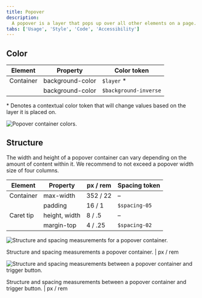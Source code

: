 ```yaml
---
title: Popover
description:
  A popover is a layer that pops up over all other elements on a page.
tabs: ['Usage', 'Style', 'Code', 'Accessibility']
---
```


## Color

| Element   | Property         | Color token           |
| --------- | ---------------- | --------------------- |
| Container | background-color | `$layer` \*           |
|           | background-color | `$background-inverse` |

<Caption>
  * Denotes a contextual color token that will change values based on the layer
  it is placed on.
</Caption>

<Row>
<Column colLg={8}>

![Popover container colors.](images/popover-style-1.png)

</Column>
</Row>

## Structure

The width and height of a popover container can vary depending on the amount of
content within it. We recommend to not exceed a popover width size of four
columns.

| Element   | Property      | px / rem | Spacing token |
| --------- | ------------- | -------- | ------------- |
| Container | max-width     | 352 / 22 | –             |
|           | padding       | 16 / 1   | `$spacing-05` |
| Caret tip | height, width | 8 / .5   | –             |
|           | margin-top    | 4 / .25  | `$spacing-02` |

<div className="image--fixed">

![Structure and spacing measurements for a popover container.](images/popover-style-3.png)

</div>

<Caption>
  Structure and spacing measurements a popover container. | px / rem
</Caption>

<div className="image--fixed">

![Structure and spacing measurements between a popover container and trigger button.](images/popover-style-4.png)

</div>

<Caption>
  Structure and spacing measurements between a popover container and trigger
  button. | px / rem
</Caption>
